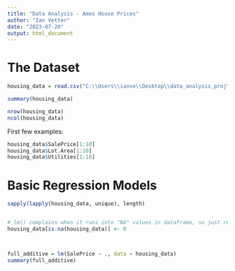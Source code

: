 ---
title: "Data Analysis - Ames House Prices"
author: "Ian Vetter"
date: "2023-07-20"
output: html_document
---

# The Dataset


```{r}
housing_data = read.csv("C:\\Users\\ianve\\Desktop\\data_analysis_proj\\dataset\\AmesHousing.csv")

summary(housing_data)

nrow(housing_data)
ncol(housing_data)

```

First few examples:

```{r}
housing_data$SalePrice[1:10]
housing_data$Lot.Area[1:10]
housing_data$Utilities[1:10]
```



# Basic Regression Models

```{r}

sapply(lapply(housing_data, unique), length)


# lm() complains when it runs into "NA" values in dataframe, so just replacing any with 0 for now...
housing_data[is.na(housing_data)] <- 0



full_additive = lm(SalePrice ~ ., data = housing_data)
summary(full_additive)
```


